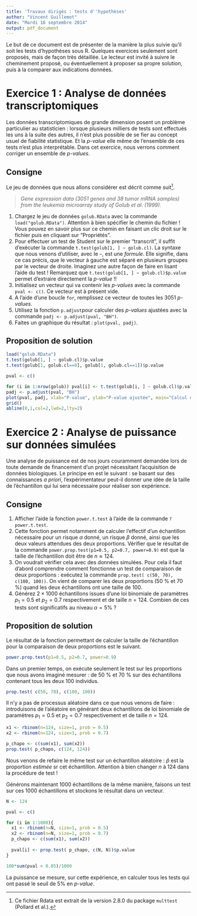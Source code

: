 ```yaml
---
title: 'Travaux dirigés : tests d''hypothèses'
author: "Vincent Guillemot"
date: "Mardi 16 septembre 2014"
output: pdf_document
---
```


Le but de ce document est de présenter de la manière la plus suivie qu'il soit les tests d'hypothèses sous R. Quelques exercices seulement sont proposés, mais de façon très détaillée. Le lecteur est invité à suivre le cheminement proposé, ou éventuellement à proposer sa propre solution, puis à la comparer aux indications données.


# Exercice 1 : Analyse de données transcriptomiques

Les données transcriptomiques de grande dimension posent un problème particulier au statisticien : lorsque plusieurs milliers de tests sont effectués les uns à la suite des autres, il n'est plus possible de se fier au concept usuel de fiabilité statistique. Et la *p-value* elle même de l'ensemble de ces tests n'est plus interprétable. Dans cet exercice, nous verrons comment corriger un ensemble de *p-values*.

## Consigne

Le jeu de données que nous allons considérer est décrit comme suit[^1].

[^1]: Ce fichier Rdata est extrait de la version 2.8.0 du package `multtest` (Pollard et al.).

> *Gene expression data (3051 genes and 38 tumor mRNA samples) from the leukemia microarray study of Golub et al. (1999).*

1. Chargez le jeu de données `golub.RData` avec la commande `load("golub.RData")`. Attention à bien spécifier le chemin du fichier ! Vous pouvez en savoir plus sur ce chemin en faisant un clic droit sur le fichier puis en cliquant sur "Propriétés".
2. Pour effectuer un test de Student sur le premier "transcrit", il suffit d'exécuter la commande `t.test(golub[1, ] ~ golub.cl)`. La syntaxe que nous venons d'utiliser, avec le `~`, est une *formule*. Elle signifie, dans ce cas précis, que le vecteur à gauche est séparé en plusieurs groupes par le vecteur de droite. Imaginez une autre façon de faire en lisant l'aide du test ! Remarquez que `t.test(golub[1, ] ~ golub.cl)$p.value` permet d'extraire directement la *p-value* !!
3. Initialisez un vecteur qui va contenir les *p-values* avec la commande `pval <- c()`. Ce vecteur est à présent vide.
4. A l'aide d'une boucle `for`, remplissez ce vecteur de toutes les 3051 *p-values*. 
5. Utilisez la fonction `p.adjust`pour calculer des *p-values* ajustées avec la commande `padj <- p.adjust(pval, "BH")`.
6. Faites un graphique du résultat : `plot(pval, padj)`.

## Proposition de solution

```r
load("golub.RData")
t.test(golub[1, ] ~ golub.cl)$p.value
t.test(golub[1, golub.cl==0], golub[1, golub.cl==1])$p.value

pval <- c()

for (i in 1:nrow(golub)) pval[i] <- t.test(golub[i, ] ~ golub.cl)$p.value
padj <- p.adjust(pval, "BH")
plot(pval, padj, xlab="P-value", ylab="P-value ajustée", main="Calcul du FDR", pch=16)
grid()
abline(0,1,col=2,lwd=2,lty=2)
```


# Exercice 2 : Analyse de puissance sur données simulées

Une analyse de puissance est de nos jours couramment demandée lors de toute demande de financement d'un projet nécessitant l'acquisition de données biologiques. Le principe en est le suivant : se basant sur des connaissances _a priori_, l'expérimentateur peut-il donner une idée de la taille de l'échantillon qui lui sera nécessaire pour réaliser son expérience.

## Consigne

1. Afficher l'aide la fonction `power.t.test` à l'aide de la commande `?power.t.test`.
2. Cette fonction permet notamment de calculer l'effectif d'un échantillon nécessaire pour un risque $\alpha$ donné, un risque $\beta$ donné, ainsi que les deux valeurs attendues des deux proportions. Vérifier que le résultat de la commande `power.prop.test(p1=0.5, p2=0.7, power=0.9)` est que la taille de l'échantillon doit être de $n \approx 124$.
3. On voudrait vérifier cela avec des données simulées. Pour cela il faut d'abord comprendre comment fonctionne un test de comparaison de deux proportions : exécutez la commande `prop.test( c(50, 70), c(100, 100))`. On vient de comparer les deux proportions (50 % et 70 %) quand les deux échantillons ont une taille de 100. 
4. Générez $2 \times 1000$ échantillons issues d'une loi binomiale de paramètres $p_1=0.5$ et $p_2 = 0.7$ respectivement et de taille $n=124$. Combien de ces tests sont significatifs au niveau $\alpha=5$% ?


## Proposition de solution

Le résultat de la fonction permettant de calculer la taille de l'échantillon pour la comparaison de deux proportions est le suivant.
```r
power.prop.test(p1=0.5, p2=0.7, power=0.9)
```

Dans un premier temps, on exécute seulement le test sur les proportions que nous avons imaginé mesurer : de 50 % et 70 % sur des échantillons contenant tous les deux 100 individus. 
```r
prop.test( c(50, 70), c(100, 100))
```
Il n'y a pas de processus aléatoire dans ce que nous venons de faire : introduisons de l'aléatoire en générant deux échantillons de loi binomiale de paramètres $p_1=0.5$ et $p_2 = 0.7$ respectivement et de taille $n=124$.
```r
x1 <- rbinom(n=124, size=1, prob = 0.5)
x2 <- rbinom(n=124, size=1, prob = 0.7)

p_chapo <- c(sum(x1), sum(x2))
prop.test( p_chapo, c(124, 124))
```
Nous venons de refaire le même test  sur un échantillon aléatoire : $\hat p$ est la proportion *estimée* sr cet échantillon. Attention à bien changer $n$ à 124 dans la procédure de test !

Générons maintenant 1000 échantillons de la même manière, faisons un test sur ces 1000 échantillons et stockons le résultat dans un vecteur.
```r
N <- 124

pval <- c()

for (i in 1:1000){
  x1 <- rbinom(n=N, size=1, prob = 0.5)
  x2 <- rbinom(n=N, size=1, prob = 0.7)
  p_chapo <- c(sum(x1), sum(x2))
  
  pval[i] <- prop.test( p_chapo, c(N, N))$p.value
}

100*sum(pval < 0.05)/1000
```

La puissance se mesure, sur cette expérience, en calculer tous les tests qui ont passé le seuil de 5% en *p-value*.














